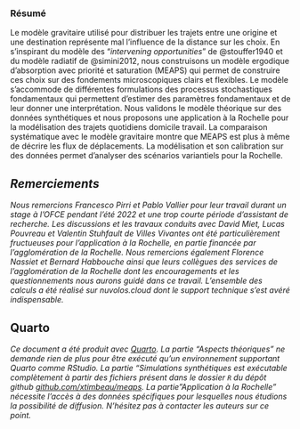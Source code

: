 ### Résumé {.unnumbered .unlisted}

Le modèle gravitaire utilisé pour distribuer les trajets entre une origine et une destination représente mal l'influence de la distance sur les choix. En s'inspirant du modèle des "*intervening opportunities*" de @stouffer1940 et du modèle radiatif de @simini2012, nous construisons un modèle ergodique d'absorption avec priorité et saturation (MEAPS) qui permet de construire ces choix sur des fondements microscopiques clairs et flexibles. Le modèle s'accommode de différentes formulations des processus stochastiques fondamentaux qui permettent d'estimer des paramètres fondamentaux et de leur donner une interprétation. Nous validons le modèle théorique sur des données synthétiques et nous proposons une application à la Rochelle pour la modélisation des trajets quotidiens domicile travail. La comparaison systématique avec le modèle gravitaire montre que MEAPS est plus à même de décrire les flux de déplacements. La modélisation et son calibration sur des données permet d'analyser des scénarios variantiels pour la Rochelle.

::: {.callout-note .align-left}
## *Remerciements*

*Nous remercions Francesco Pirri et Pablo Vallier pour leur travail durant un stage à l'OFCE pendant l'été 2022 et une trop courte période d'assistant de recherche. Les discussions et les travaux conduits avec David Miet, Lucas Pouvreau et Valentin Stuhfault de Villes Vivantes ont été particulièrement fructueuses pour l'application à la Rochelle, en partie financée par l'agglomération de la Rochelle. Nous remercions également Florence Nassiet et Bernard Habbouche ainsi que leurs collègues des services de l'agglomération de la Rochelle dont les encouragements et les questionnements nous aurons guidé dans ce travail. L'ensemble des calculs a été réalisé sur nuvolos.cloud dont le support technique s'est avéré indispensable.*
:::

::: {.callout-tip .align-left}
## Quarto

*Ce document a été produit avec [Quarto](https://quarto.org). La partie "Aspects théoriques" ne demande rien de plus pour être exécuté qu'un environnement supportant Quarto comme RStudio. La partie "Simulations synthétiques est exécutable complètement à partir des fichiers présent dans le dossier `R` du dépôt github [github.com/xtimbeau/meaps](https://github.com/xtimbeau/meaps). La partie"Application à la Rochelle" nécessite l'accès à des données spécifiques pour lesquelles nous étudions la possibilité de diffusion. N'hésitez pas à contacter les auteurs sur ce point.*
:::
